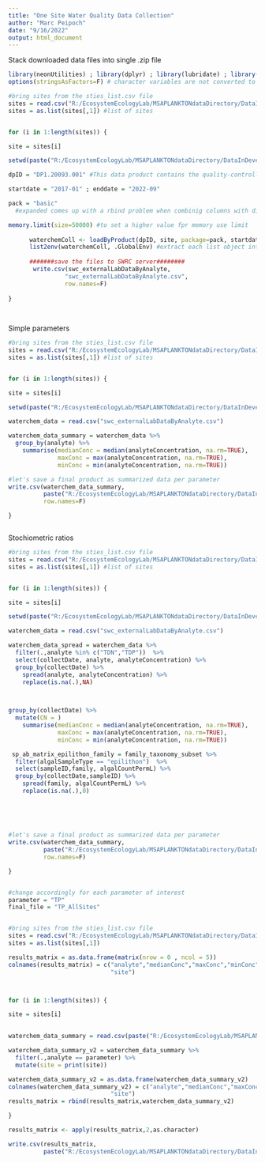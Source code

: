 ```yaml
---
title: "One Site Water Quality Data Collection"
author: "Marc Peipoch"
date: "9/16/2022"
output: html_document
---
```


Stack downloaded data files into single .zip file
```r
library(neonUtilities) ; library(dplyr) ; library(lubridate) ; library(tidyr)
options(stringsAsFactors=F) # character variables are not converted to factors
```


```r
#bring sites from the sties_list.csv file 
sites = read.csv("R:/EcosystemEcologyLab/MSAPLANKTONdataDirectory/DataInDevelopment/NEONData/sites_list.csv",header =F)
sites = as.list(sites[,1]) #list of sites


for (i in 1:length(sites)) {

site = sites[i]

setwd(paste("R:/EcosystemEcologyLab/MSAPLANKTONdataDirectory/DataInDevelopment/NEONData/",site,"/01_input",sep=""))

dpID = "DP1.20093.001" #This data product contains the quality-controlled, native sampling resolution data from NEON's surface water chemistry sampling protocol. Subsamples are analyzed at NEON domain headquarters for alkalinity and acid neutralizing capacity (ANC); other subsamples are sent to external facilities for a broad suite of analytes, including dissolved and total nutrients and carbon, cations and anions, and general chemistry. 

startdate = "2017-01" ; enddate = "2022-09"

pack = "basic"
  #expanded comes up with a rbind problem when combinig columns with different attributes

memory.limit(size=50000) #to set a higher value fpr memory use limit
      
      waterchemColl <- loadByProduct(dpID, site, package=pack, startdate, enddate, check.size=FALSE) #returns a list with all data frames
      list2env(waterchemColl, .GlobalEnv) #extract each list object into the environment (don't do this if working with multiple sites)
      
      #######save the files to SWRC server########
       write.csv(swc_externalLabDataByAnalyte, 
                "swc_externalLabDataByAnalyte.csv", 
                row.names=F)
       
}
     
   


```

Simple parameters
```r

#bring sites from the sties_list.csv file 
sites = read.csv("R:/EcosystemEcologyLab/MSAPLANKTONdataDirectory/DataInDevelopment/NEONData/sites_list.csv",header =F)
sites = as.list(sites[,1]) #list of sites


for (i in 1:length(sites)) {

site = sites[i]

setwd(paste("R:/EcosystemEcologyLab/MSAPLANKTONdataDirectory/DataInDevelopment/NEONData/",site,"/01_input",sep=""))

waterchem_data = read.csv("swc_externalLabDataByAnalyte.csv")

waterchem_data_summary = waterchem_data %>%
  group_by(analyte) %>%
    summarise(medianConc = median(analyteConcentration, na.rm=TRUE),
              maxConc = max(analyteConcentration, na.rm=TRUE),
              minConc = min(analyteConcentration, na.rm=TRUE)) 

#let's save a final product as summarized data per parameter 
write.csv(waterchem_data_summary, 
          paste("R:/EcosystemEcologyLab/MSAPLANKTONdataDirectory/DataInDevelopment/NEONData/",site,"/04_product/waterchem_data_summary.csv",sep=""), 
          row.names=F)

}



```

Stochiometric ratios
```r

#bring sites from the sties_list.csv file 
sites = read.csv("R:/EcosystemEcologyLab/MSAPLANKTONdataDirectory/DataInDevelopment/NEONData/sites_list.csv",header =F)
sites = as.list(sites[,1]) #list of sites


for (i in 1:length(sites)) {

site = sites[i]

setwd(paste("R:/EcosystemEcologyLab/MSAPLANKTONdataDirectory/DataInDevelopment/NEONData/",site,"/01_input",sep=""))

waterchem_data = read.csv("swc_externalLabDataByAnalyte.csv")

waterchem_data_spread = waterchem_data %>%
  filter(.,analyte %in% c("TDN","TDP"))  %>% 
  select(collectDate, analyte, analyteConcentration) %>%
  group_by(collectDate) %>%
    spread(analyte, analyteConcentration) %>%
    replace(is.na(.),NA) 
  


group_by(collectDate) %>%
  mutate(CN = )
    summarise(medianConc = median(analyteConcentration, na.rm=TRUE),
              maxConc = max(analyteConcentration, na.rm=TRUE),
              minConc = min(analyteConcentration, na.rm=TRUE)) 

 sp_ab_matrix_epilithon_family = family_taxonomy_subset %>% 
  filter(algalSampleType == "epilithon")  %>% 
  select(sampleID,family, algalCountPermL) %>%
  group_by(collectDate,sampleID) %>%
    spread(family, algalCountPermL) %>%
    replace(is.na(.),0) 
  
    
    
    
    
#let's save a final product as summarized data per parameter 
write.csv(waterchem_data_summary, 
          paste("R:/EcosystemEcologyLab/MSAPLANKTONdataDirectory/DataInDevelopment/NEONData/",site,"/04_product/waterchem_data_summary.csv",sep=""), 
          row.names=F)

}



```

```r
#change accordingly for each parameter of interest
parameter = "TP"
final_file = "TP_AllSites"


#bring sites from the sties_list.csv file 
sites = read.csv("R:/EcosystemEcologyLab/MSAPLANKTONdataDirectory/DataInDevelopment/NEONData/sites_list.csv",header =F)
sites = as.list(sites[,1])

results_matrix = as.data.frame(matrix(nrow = 0 , ncol = 5))    
colnames(results_matrix) = c("analyte","medianConc","maxConc","minConc",
                             "site")



for (i in 1:length(sites)) {

site = sites[i]
 

waterchem_data_summary = read.csv(paste("R:/EcosystemEcologyLab/MSAPLANKTONdataDirectory/DataInDevelopment/NEONData/",site,"/04_product/waterchem_data_summary.csv",sep=""))

waterchem_data_summary_v2 = waterchem_data_summary %>%
  filter(.,analyte == parameter) %>%
  mutate(site = print(site))

waterchem_data_summary_v2 = as.data.frame(waterchem_data_summary_v2)
colnames(waterchem_data_summary_v2) = c("analyte","medianConc","maxConc","minConc",
                             "site")
results_matrix = rbind(results_matrix,waterchem_data_summary_v2)

}

results_matrix <- apply(results_matrix,2,as.character)

write.csv(results_matrix, 
          paste("R:/EcosystemEcologyLab/MSAPLANKTONdataDirectory/DataInDevelopment/Aggregations/AggregatedNEONdata/01_input/",final_file,".csv",sep=""))








```
